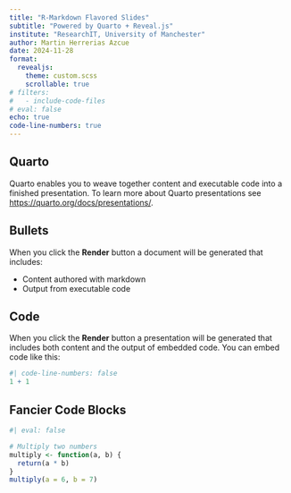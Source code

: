 ```yaml
---
title: "R-Markdown Flavored Slides"
subtitle: "Powered by Quarto + Reveal.js"
institute: "ResearchIT, University of Manchester"
author: Martin Herrerias Azcue
date: 2024-11-28
format:
  revealjs:
    theme: custom.scss
    scrollable: true
# filters:
#   - include-code-files
# eval: false
echo: true
code-line-numbers: true
---
```


## Quarto

Quarto enables you to weave together content and executable code into a finished presentation. To learn more about Quarto presentations see <https://quarto.org/docs/presentations/>.

## Bullets

When you click the **Render** button a document will be generated that includes:

-   Content authored with markdown
-   Output from executable code

## Code

When you click the **Render** button a presentation will be generated that includes both content and the output of embedded code. You can embed code like this:

```r
#| code-line-numbers: false
1 + 1
```

## Fancier Code Blocks

```r
#| eval: false

# Multiply two numbers
multiply <- function(a, b) {
  return(a * b)
}
multiply(a = 6, b = 7)
```
